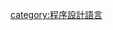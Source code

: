 {{Catnav|頁面分類|应用科学|工程學|电子工程|電腦|计算机语言|程序设计语言}}
{{Catnav|頁面分類|应用科学|科技|信息技术|電腦|计算机语言|程序设计语言}}
{{Catnav|頁面分類|应用科学|计算机科学|计算机编程|程序设计语言}}
{{Catnav|頁面分類|应用科学|计算机科学|软件|软件工程|计算机编程|程序设计语言}}
{{Catnav|頁面分類|应用科学|计算机科学|软件工程|计算机编程|程序设计语言}}
{{Catnav|頁面分類|应用科学|資訊科學|信息技术|電腦|计算机语言|程序设计语言}}
{{Catnav|頁面分類|技术|计算机技术|软件工程|计算机编程|程序设计语言}}
{{Catnav|頁面分類|社会|傳播|電腦|计算机语言|程序设计语言}}
{{Catnav|頁面分類|社会|通信|傳播|電腦|计算机语言|程序设计语言}}
{{Catnav|頁面分類|科学|应用科学|计算机科学|计算机编程|程序设计语言}}
{{Catnav|頁面分類|科学|应用科学|计算机科学|软件工程|计算机编程|程序设计语言}}
{{Catnav|頁面分類|科学|系統理論|系统工程|软件工程|计算机编程|程序设计语言}}
{{Catnav|頁面分類|科技|信息技术|電腦|计算机语言|程序设计语言}}
{{Catnav|頁面分類|语言|人工語言|计算机语言|程序设计语言}}
{{Catnav|頁面分類|資訊|傳播|電腦|计算机语言|程序设计语言}}
{{Catnav|頁面分類|資訊|資訊科學|信息技术|電腦|计算机语言|程序设计语言}}
{{Catnav|頁面分類|資訊|通信|傳播|電腦|计算机语言|程序设计语言}}
{{Catnav|頁面分類|跨學科領域|系統理論|系统工程|软件工程|计算机编程|程序设计语言}}
{{Catnav|頁面分類|跨學科領域|系统工程|软件工程|计算机编程|程序设计语言}}
{{Catmore}}
[[category:程序設計語言|category:程序設計語言]]